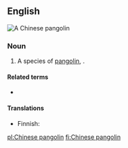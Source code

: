 ==English==
[[File:Pangolin's tail.jpg|thumb|A '''Chinese pangolin''']]
{{wikipedia|pangolin}}

===Noun===
{{en-noun|head=[[Chinese]] [[pangolin]]}}

# A species of [[pangolin]], {{taxlink|Manis pentadactyla|species}}.

====Related terms====
* {{l|en|pangolin}}

====Translations====
{{trans-top|species of pangolin}}
* Finnish: {{t|fi|kiinanmuurahaiskäpy}}
{{trans-mid}}
{{trans-bottom}}

[[pl:Chinese pangolin]]
[[fi:Chinese pangolin]]